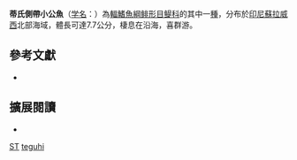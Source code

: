 {{Speciesbox
| image = 
| status = DD
| status_system = IUCN3.1
| name= 蒂氏側帶小公魚
| taxon= Stolephorus teguhi
| authority = [[Kimura,_Hori_&_Shibukawa|Kimura, Hori & Shibukawa]], 2009
| synonyms = 
}}
'''蒂氏側帶小公魚'''（[[学名|学名]]：{{lang|la|''Stolephorus teguhi''}}）為[[輻鰭魚綱|輻鰭魚綱]][[鲱形目|鲱形目]][[鳀科|鳀科]]的其中一[[種|種]]，分布於[[印尼|印尼]][[蘇拉威西|蘇拉威西]]北部海域，體長可達7.7公分，棲息在沿海，喜群游。

== 參考文獻 ==
*{{FishBase_species|genus=Stolephorus|species=teguhi|year=2012|month=6}}

== 擴展閱讀 ==
*{{wikispecies-inline|Stolephorus teguhi|蒂氏側帶小公魚}}
{{taxonbar}}

[[Category:IUCN红色名录数据缺乏物种|ST]]
[[Category:側帶小公魚属|teguhi]]